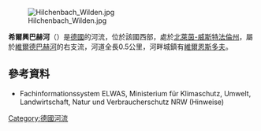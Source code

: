 {{Multiple issues|
{{No footnotes|time=2020-07-29T13:04:28+00:00}}
{{Refimprove|time=2020-07-29T13:04:28+00:00}}
}}
{{Coord|50|48|30.6|N|8|4|38.3|E|display=title}}
[[Image:Hilchenbach_Wilden.jpg|right]]

'''希爾興巴赫河'''（{{Lang-de|Hilchenbach}}）是[[德國|德國]]的河流，位於該國西部，處於[[北萊茵-威斯特法倫州|北萊茵-威斯特法倫州]]，屬於[[維爾德巴赫河|維爾德巴赫河]]的右支流，河道全長0.5公里，河畔城鎮有[[維爾恩斯多夫|維爾恩斯多夫]]。

==參考資料==
* Fachinformationssystem ELWAS, Ministerium für Klimaschutz, Umwelt, Landwirtschaft, Natur und Verbraucherschutz NRW (Hinweise)

{{Germany-geo-stub}}
[[Category:德國河流|Category:德國河流]]